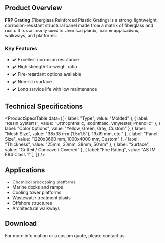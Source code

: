 
## Product Overview

**FRP Grating** (Fiberglass Reinforced Plastic Grating) is a strong, lightweight, corrosion-resistant structural panel made from a matrix of fiberglass and resin. It is commonly used in chemical plants, marine applications, walkways, and platforms.

### Key Features

- ✔️ Excellent corrosion resistance
- ✔️ High strength-to-weight ratio
- ✔️ Fire-retardant options available
- ✔️ Non-slip surface
- ✔️ Long service life with low maintenance

## Technical Specifications

<ProductSpecsTable
  data={[
    { label: "Type", value: "Molded" },
    { label: "Resin Systems", value: "Orthophthalic, Isophthalic, Vinylester, Phenolic" },
    { label: "Color Options", value: "Yellow, Green, Gray, Custom" },
    { label: "Mesh Size", value: "38x38 mm (1.5x1.5\"), 19x19 mm, etc." },
    { label: "Panel Size", value: "1220x3660 mm, 1000x4000 mm, Custom" },
    { label: "Thickness", value: "25mm, 30mm, 38mm, 50mm" },
    { label: "Surface", value: "Gritted / Concave / Covered" },
    { label: "Fire Rating", value: "ASTM E84 Class 1" },
  ]}
/>

## Applications

- Chemical processing platforms
- Marine docks and ramps
- Cooling tower platforms
- Wastewater treatment plants
- Offshore structures
- Architectural walkways

## Download

<DownloadPDF url="/pdfs/tf-frp-grating-tds.pdf" label="Download TDS (PDF)" />


For more information or a custom quote, please contact us.
